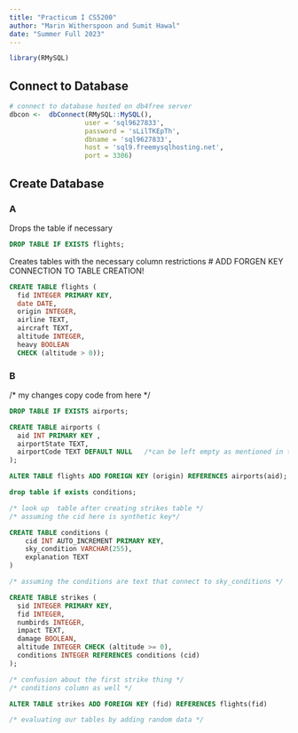 ```yaml
---
title: "Practicum I CS5200"
author: "Marin Witherspoon and Sumit Hawal"
date: "Summer Full 2023"
---
```


```r
library(RMySQL)
```

## Connect to Database

```r
# connect to database hosted on db4free server
dbcon <-  dbConnect(RMySQL::MySQL(), 
                   user = 'sql9627833', 
                   password = 'sLilTKEpTh',
                   dbname = 'sql9627833', 
                   host = 'sql9.freemysqlhosting.net', 
                   port = 3306)
```

## Create Database

### A

Drops the table if necessary
```sql
DROP TABLE IF EXISTS flights;
```
Creates tables with the necessary column restrictions
# ADD FORGEN KEY CONNECTION TO TABLE CREATION!
```sql
CREATE TABLE flights (
  fid INTEGER PRIMARY KEY,
  date DATE,
  origin INTEGER,
  airline TEXT,
  aircraft TEXT,
  altitude INTEGER,
  heavy BOOLEAN
  CHECK (altitude > 0));
```
### B
/* my changes  copy code from here */

```sql
DROP TABLE IF EXISTS airports;
```

```sql
CREATE TABLE airports (
  aid INT PRIMARY KEY ,
  airportState TEXT,
  airportCode TEXT DEFAULT NULL   /*can be left empty as mentioned in the question*/
);
```


```sql
ALTER TABLE flights ADD FOREIGN KEY (origin) REFERENCES airports(aid);
```

```sql
drop table if exists conditions;
```

```sql
/* look up  table after creating strikes table */
/* assuming the cid here is synthetic key*/

CREATE TABLE conditions (
    cid INT AUTO_INCREMENT PRIMARY KEY,
    sky_condition VARCHAR(255),
    explanation TEXT
)
```


```sql
/* assuming the conditions are text that connect to sky_conditions */

CREATE TABLE strikes (
  sid INTEGER PRIMARY KEY,
  fid INTEGER,
  numbirds INTEGER,
  impact TEXT,
  damage BOOLEAN,
  altitude INTEGER CHECK (altitude >= 0),
  conditions INTEGER REFERENCES conditions (cid)
);

/* confusion about the first strike thing */
/* conditions column as well */
```


```sql
ALTER TABLE strikes ADD FOREIGN KEY (fid) REFERENCES flights(fid)
```


```sql
/* evaluating our tables by adding random data */

```


